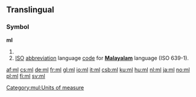 {{also|Ml|ML|mL|.ml|µl}}
==Translingual==

===Symbol===
'''ml'''

# {{SI-unit-abb2|milli|liter|litre|[[fluid measure]]}}
# [[ISO]] [[abbreviation]] language [[code]] for '''[[Malayalam]]''' language (ISO 639-1).

[[Category:mul:Units of measure]]

[[af:ml]]
[[cs:ml]]
[[de:ml]]
[[fr:ml]]
[[gl:ml]]
[[io:ml]]
[[it:ml]]
[[csb:ml]]
[[ku:ml]]
[[hu:ml]]
[[nl:ml]]
[[ja:ml]]
[[no:ml]]
[[pl:ml]]
[[fi:ml]]
[[sv:ml]]